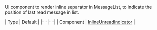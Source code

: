 UI component to render inline separator in MessageList, to indicate the position of last read message in list.

| Type | Default |
|- -|- -|
| Component | [InlineUnreadIndicator](https://github.com/GetStream/stream-chat-react-native/blob/master/package/src/components/MessageList/InlineUnreadIndicator.tsx) |

